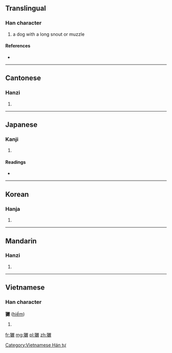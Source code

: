 ==Translingual==

===Han character===
{{Han char|rn=94|rad=犬|as=20|sn=23|four=4624<sub>8</sub>|canj=大竹口口大 (KHRRK)}}

# a dog with a long snout or muzzle

====References====
* {{Han ref|kx=0722.010|dkj=20804|dj=1134.010|hdz=21378.160|uh=7381|ud=29569|bh=F7E8|bd=63464}}

----

==Cantonese==

===Hanzi===
{{yue-hanzi|jyut=|y=him2}}

# {{defn|Cantonese|sort=犬20}}

----

==Japanese==

===Kanji===
{{ja-kanji|grade=|rs=犬20}}

# {{defn|Japanese|sort=犬20}}

====Readings====
* {{ja-readings|on=[[けん]] (ken), [[れん]] (ren)|kun=}}

----

==Korean==

===Hanja===
{{ko-hanja|hangeul=험|eumhun=오랑캐 이름|rv=heom|mr=hŏm|y=hem}}

# {{defn|Korean|sort=犬20}}

----

==Mandarin==

===Hanzi===
{{cmn-hanzi|pin=[[xiǎn]] ([[xian3]]), [[xuàn]] ([[xuan4]])|wg=hsien<sup>3</sup>, hsüan<sup>4</sup>}}

# {{defn|Mandarin|sort=犬20}}

----

==Vietnamese==

===Han character===
'''玁''' ([[hiểm]])

# {{defn|Vietnamese}}

[[Category:Vietnamese Hán tự]]

[[fr:玁]]
[[mg:玁]]
[[pl:玁]]
[[zh:玁]]